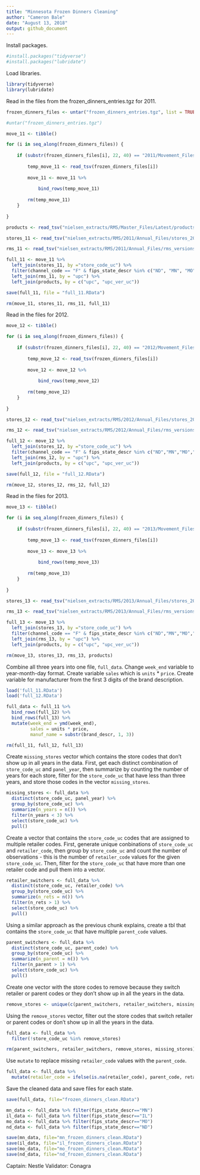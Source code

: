 ```yaml
---
title: "Minnesota Frozen Dinners Cleaning"
author: "Cameron Bale"
date: "August 13, 2018"
output: github_document
---
```


Install packages.
```r
#install.packages("tidyverse")
#install.packages("lubridate")
```

Load libraries.
```r
library(tidyverse)
library(lubridate)
```

Read in the files from the frozen_dinners_entries.tgz for 2011.
```r
frozen_dinners_files <- untar("frozen_dinners_entries.tgz", list = TRUE)

#untar("frozen_dinners_entries.tgz")

move_11 <- tibble()

for (i in seq_along(frozen_dinners_files)) {
    
    if (substr(frozen_dinners_files[i], 22, 40) == "2011/Movement_Files") {
        
        temp_move_11 <- read_tsv(frozen_dinners_files[i])
        
        move_11 <- move_11 %>%
            
            bind_rows(temp_move_11)
        
        rm(temp_move_11)
    }
    
}

products <- read_tsv("nielsen_extracts/RMS/Master_Files/Latest/products.tsv", quote = "")

stores_11 <- read_tsv("nielsen_extracts/RMS/2011/Annual_Files/stores_2011.tsv")

rms_11 <- read_tsv("nielsen_extracts/RMS/2011/Annual_Files/rms_versions_2011.tsv")

full_11 <- move_11 %>%
  left_join(stores_11, by ="store_code_uc") %>%
  filter(channel_code == "F" & fips_state_descr %in% c("ND", "MN", "MO", "IL")) %>%
  left_join(rms_11, by = "upc") %>%
  left_join(products, by = c("upc", "upc_ver_uc"))

save(full_11, file = "full_11.RData")

rm(move_11, stores_11, rms_11, full_11)
```

Read in the files for 2012.
```r
move_12 <- tibble()

for (i in seq_along(frozen_dinners_files)) {
    
    if (substr(frozen_dinners_files[i], 22, 40) == "2012/Movement_Files") {
        
        temp_move_12 <- read_tsv(frozen_dinners_files[i])
        
        move_12 <- move_12 %>%
            
            bind_rows(temp_move_12)
        
        rm(temp_move_12)
    }
    
}

stores_12 <- read_tsv("nielsen_extracts/RMS/2012/Annual_Files/stores_2012.tsv")

rms_12 <- read_tsv("nielsen_extracts/RMS/2012/Annual_Files/rms_versions_2012.tsv")

full_12 <- move_12 %>%
  left_join(stores_12, by ="store_code_uc") %>% 
  filter(channel_code == "F" & fips_state_descr %in% c("ND","MN","MO","IL")) %>%
  left_join(rms_12, by = "upc") %>%
  left_join(products, by = c("upc", "upc_ver_uc"))

save(full_12, file = "full_12.RData")

rm(move_12, stores_12, rms_12, full_12)
```

Read in the files for 2013.
```r
move_13 <- tibble()

for (i in seq_along(frozen_dinners_files)) {
    
    if (substr(frozen_dinners_files[i], 22, 40) == "2013/Movement_Files") {
        
        temp_move_13 <- read_tsv(frozen_dinners_files[i])
        
        move_13 <- move_13 %>%
            
            bind_rows(temp_move_13)
        
        rm(temp_move_13)
    }
    
}

stores_13 <- read_tsv("nielsen_extracts/RMS/2013/Annual_Files/stores_2013.tsv", guess_max = 20000)

rms_13 <- read_tsv("nielsen_extracts/RMS/2013/Annual_Files/rms_versions_2013.tsv")

full_13 <- move_13 %>%
  left_join(stores_13, by ="store_code_uc") %>% 
  filter(channel_code == "F" & fips_state_descr %in% c("ND","MN","MO","IL")) %>%
  left_join(rms_13, by = "upc") %>%
  left_join(products, by = c("upc", "upc_ver_uc"))

rm(move_13, stores_13, rms_13, products)
```

Combine all three years into one file, `full_data`. Change `week_end` variable to year-month-day format. Create
variable `sales` which is `units` * `price`. Create variable for manufacturer from the first 3 digits of the brand
description.
```r
load('full_11.RData')
load('full_12.RData')

full_data <- full_11 %>%
  bind_rows(full_12) %>%
  bind_rows(full_13) %>%
  mutate(week_end = ymd(week_end), 
         sales = units * price,
         manuf_name = substr(brand_descr, 1, 3))

rm(full_11, full_12, full_13)
```

Create `missing_stores` vector which contains the store codes that don't show up in all years in the data. First,
get each distinct combination of `store_code_uc` and `panel_year`, then summarize by counting the number of years
for each store, filter for the `store_code_uc` that have less than three years, and store those codes in the vector
`missing_stores`.
```r
missing_stores <- full_data %>%
  distinct(store_code_uc, panel_year) %>%
  group_by(store_code_uc) %>%
  summarize(n_years = n()) %>%
  filter(n_years < 3) %>%
  select(store_code_uc) %>%
  pull()
```

Create a vector that contains the `store_code_uc` codes that are assigned to multiple retailer codes. First, generate
unique conbinations of `store_code_uc` and `retailer_code`, then group by `store_code_uc` and count the number of
observations - this is the number of `retailer_code` values for the given `store_code_uc`. Then, filter for the 
`store_code_uc` that have more than one retailer code and pull them into a vector.
```r
retailer_switchers <- full_data %>%
  distinct(store_code_uc, retailer_code) %>%
  group_by(store_code_uc) %>%
  summarize(n_rets = n()) %>%
  filter(n_rets > 1) %>%
  select(store_code_uc) %>%
  pull()
```

Using a similar approach as the previous chunk explains, create a tbl that contains the `store_code_uc` that have
multiple `parent_code` values.
```r
parent_switchers <- full_data %>%
  distinct(store_code_uc, parent_code) %>%
  group_by(store_code_uc) %>%
  summarize(n_parent = n()) %>%
  filter(n_parent > 1) %>%
  select(store_code_uc) %>%
  pull()
```

Create one vector with the store codes to remove because they switch retailer or parent codes or they don't show up
in all the years in the data.
```r
remove_stores <- unique(c(parent_switchers, retailer_switchers, missing_stores))
```

Using the `remove_stores` vector, filter out the store codes that switch retailer or parent codes or don't show up
in all the years in the data.
```r
full_data <- full_data %>%
  filter(!store_code_uc %in% remove_stores)

rm(parent_switchers, retailer_switchers, remove_stores, missing_stores)
```

Use `mutate` to replace missing `retailer_code` values with the `parent_code`.
```r
full_data <- full_data %>%
  mutate(retailer_code = ifelse(is.na(retailer_code), parent_code, retailer_code))
```

Save the cleaned data and save files for each state. 
```r
save(full_data, file="frozen_dinners_clean.RData")

mn_data <- full_data %>% filter(fips_state_descr=="MN")
il_data <- full_data %>% filter(fips_state_descr=="IL")
mo_data <- full_data %>% filter(fips_state_descr=="MO")
nd_data <- full_data %>% filter(fips_state_descr=="ND")

save(mn_data, file="mn_frozen_dinners_clean.RData")
save(il_data, file="il_frozen_dinners_clean.RData")
save(mo_data, file="mo_frozen_dinners_clean.RData")
save(nd_data, file="nd_frozen_dinners_clean.RData")
```

Captain: Nestle
Validator: Conagra
